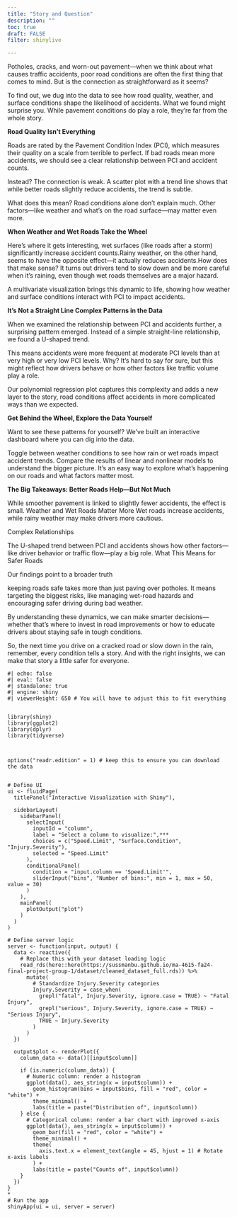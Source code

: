 ```yaml
---
title: "Story and Question"
description: ""
toc: true
draft: FALSE
filter: shinylive

---
```


Potholes, cracks, and worn-out pavement—when we think about what causes traffic accidents, poor road conditions are often the first thing that comes to mind. But is the connection as straightforward as it seems?

To find out, we dug into the data to see how road quality, weather, and surface conditions shape the likelihood of accidents. What we found might surprise you. While pavement conditions do play a role, they’re far from the whole story.

**Road Quality Isn’t Everything**

Roads are rated by the Pavement Condition Index (PCI), which measures their quality on a scale from terrible to perfect. If bad roads mean more accidents, we should see a clear relationship between PCI and accident counts.

Instead? The connection is weak. A scatter plot with a trend line shows that while better roads slightly reduce accidents, the trend is subtle.

What does this mean? Road conditions alone don’t explain much. Other factors—like weather and what’s on the road surface—may matter even more.

**When Weather and Wet Roads Take the Wheel**

Here’s where it gets interesting, wet surfaces (like roads after a storm) significantly increase accident counts.Rainy weather, on the other hand, seems to have the opposite effect—it actually reduces accidents.How does that make sense? It turns out drivers tend to slow down and be more careful when it’s raining, even though wet roads themselves are a major hazard.

A multivariate visualization brings this dynamic to life, showing how weather and surface conditions interact with PCI to impact accidents.

**It’s Not a Straight Line Complex Patterns in the Data**

When we examined the relationship between PCI and accidents further, a surprising pattern emerged. Instead of a simple straight-line relationship, we found a U-shaped trend.

This means accidents were more frequent at moderate PCI levels than at very high or very low PCI levels. Why? It’s hard to say for sure, but this might reflect how drivers behave or how other factors like traffic volume play a role.

Our polynomial regression plot captures this complexity and adds a new layer to the story, road conditions affect accidents in more complicated ways than we expected.

**Get Behind the Wheel, Explore the Data Yourself**

Want to see these patterns for yourself? We’ve built an interactive dashboard where you can dig into the data.

Toggle between weather conditions to see how rain or wet roads impact accident trends.
Compare the results of linear and nonlinear models to understand the bigger picture.
It’s an easy way to explore what’s happening on our roads and what factors matter most.

**The Big Takeaways: Better Roads Help—But Not Much**

While smoother pavement is linked to slightly fewer accidents, the effect is small. Weather and Wet Roads Matter More
Wet roads increase accidents, while rainy weather may make drivers more cautious.

Complex Relationships

The U-shaped trend between PCI and accidents shows how other factors—like driver behavior or traffic flow—play a big role.
What This Means for Safer Roads

Our findings point to a broader truth

keeping roads safe takes more than just paving over potholes. It means targeting the biggest risks, like managing wet-road hazards and encouraging safer driving during bad weather.

By understanding these dynamics, we can make smarter decisions—whether that’s where to invest in road improvements or how to educate drivers about staying safe in tough conditions.

So, the next time you drive on a cracked road or slow down in the rain, remember, every condition tells a story. And with the right insights, we can make that story a little safer for everyone.

```shinylive-r
#| echo: false
#| eval: false
#| standalone: true
#| engine: shiny 
#| viewerHeight: 650 # You will have to adjust this to fit everything


library(shiny)
library(ggplot2)
library(dplyr)
library(tidyverse)

 

options("readr.edition" = 1) # keep this to ensure you can download the data


# Define UI
ui <- fluidPage(
  titlePanel("Interactive Visualization with Shiny"),
  
  sidebarLayout(
    sidebarPanel(
      selectInput(
        inputId = "column",
        label = "Select a column to visualize:",***
        choices = c("Speed.Limit", "Surface.Condition", "Injury.Severity"),
        selected = "Speed.Limit"
      ),
      conditionalPanel(
        condition = "input.column == 'Speed.Limit'",
        sliderInput("bins", "Number of bins:", min = 1, max = 50, value = 30)
      )
    ),
    mainPanel(
      plotOutput("plot")
    )
  )
)

# Define server logic
server <- function(input, output) {
  data <- reactive({
    # Replace this with your dataset loading logic
    read_rds(here::here(https://sussmanbu.github.io/ma-4615-fa24-final-project-group-1/dataset/cleaned_dataset_full.rds)) %>%
      mutate(
        # Standardize Injury.Severity categories
        Injury.Severity = case_when(
          grepl("fatal", Injury.Severity, ignore.case = TRUE) ~ "Fatal Injury",
          grepl("serious", Injury.Severity, ignore.case = TRUE) ~ "Serious Injury",
          TRUE ~ Injury.Severity
        )
      )
  })
  
  output$plot <- renderPlot({
    column_data <- data()[[input$column]]
    
    if (is.numeric(column_data)) {
      # Numeric column: render a histogram
      ggplot(data(), aes_string(x = input$column)) +
        geom_histogram(bins = input$bins, fill = "red", color = "white") +
        theme_minimal() +
        labs(title = paste("Distribution of", input$column))
    } else {
      # Categorical column: render a bar chart with improved x-axis
      ggplot(data(), aes_string(x = input$column)) +
        geom_bar(fill = "red", color = "white") +
        theme_minimal() +
        theme(
          axis.text.x = element_text(angle = 45, hjust = 1) # Rotate x-axis labels
        ) +
        labs(title = paste("Counts of", input$column))
    }
  })
}
*
# Run the app
shinyApp(ui = ui, server = server)

```

